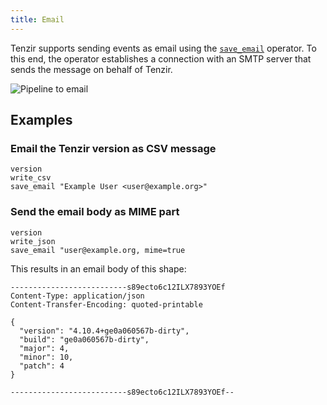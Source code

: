 ```yaml
---
title: Email
---
```


Tenzir supports sending events as email using the
[`save_email`](/references/operators/save_email) operator. To this end, the
operator establishes a connection with an SMTP server that sends the message on
behalf of Tenzir.

![Pipeline to email](email.svg)

## Examples

### Email the Tenzir version as CSV message

```tql
version
write_csv
save_email "Example User <user@example.org>"
```

### Send the email body as MIME part

```tql
version
write_json
save_email "user@example.org, mime=true
```

This results in an email body of this shape:

```
--------------------------s89ecto6c12ILX7893YOEf
Content-Type: application/json
Content-Transfer-Encoding: quoted-printable

{
  "version": "4.10.4+ge0a060567b-dirty",
  "build": "ge0a060567b-dirty",
  "major": 4,
  "minor": 10,
  "patch": 4
}

--------------------------s89ecto6c12ILX7893YOEf--
```
